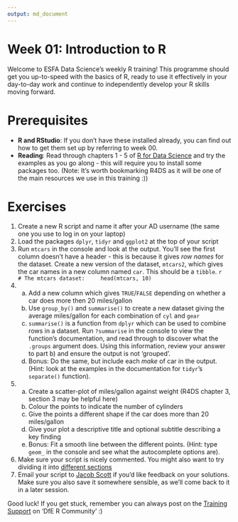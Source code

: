 ```yaml
---
output: md_document
---
```


<!-- Please edit README.Rmd - not README.md -->

# Week 01: Introduction to R

Welcome to ESFA Data Science's weekly R training! This programme should get you
up-to-speed with the basics of R, ready to use it effectively in your day-to-day
work and continue to independently develop your R skills moving forward. 

# Prerequisites

- **R and RStudio**: If you don't have these installed already, you can find out
  how to get them set up by referring to week 00.
- **Reading**: Read through chapters 1 - 5 of [R for Data
  Science](https://r4ds.had.co.nz/introduction.html) and try the examples as you
  go along - this will require you to install some packages too. (Note: It's worth
  bookmarking R4DS as it will be one of the main resources we use in this training
  :))

# Exercises

1. Create a new R script and name it after your AD username (the same one you
  use to log in on your laptop)
2. Load the packages `dplyr`, `tidyr` and `ggplot2` at the top of your script
3. Run `mtcars` in the console and look at the output. You'll see the first
  column doesn't have a header - this is because it gives *row names* for the
  dataset. Create a new version of the dataset, `mtcars2`, which gives the car
  names in a new column named `car`. This should be a `tibble`.
    ```r
    # The mtcars dataset:
    head(mtcars, 10)
    ```
4. 
    a) Add a new column which gives `TRUE`/`FALSE` depending on whether a car does
       more then 20 miles/gallon
    b) Use `group_by()` and `summarise()` to create a new dataset giving the
       average miles/gallon for each combination of `cyl` and `gear` 
    c) `summarise()` is a function from `dplyr` which can be used to combine
       rows in a dataset. Run `?summarise` in the console to view the function's 
       documentation, and read through to discover what the `.groups` argument does.
       Using this information, review your answer to part b) and ensure the output 
       is not 'grouped'. 
    d) Bonus: Do the same, but include each *make* of car in the output. (Hint:
       look at the examples in the documentation for `tidyr`'s `separate()`
       function).
5.
    a) Create a scatter-plot of miles/gallon against weight (R4DS chapter 3, 
       section 3 may be helpful here)
    b) Colour the points to indicate the number of cylinders
    c) Give the points a different shape if the car does more than 20 miles/gallon
    d) Give your plot a descriptive title and optional subtitle describing a 
       key finding
    e) Bonus: Fit a smooth line between the different points. (Hint: type `geom_` 
       in the console and see what the autocomplete options are).
6. Make sure your script is nicely commented. You might also want to try 
  dividing it into [different sections](https://support.rstudio.com/hc/en-us/articles/200484568-Code-Folding-and-Sections-in-the-RStudio-IDE)
7. Email your script to [Jacob Scott](mailto:jacob.scott@education.gov.uk) if you'd
  like feedback on your solutions. Make sure you also save it somewhere sensible,
  as we'll come back to it in a later session.
  
Good luck! If you get stuck, remember you can always post on the [Training 
Support](https://teams.microsoft.com/l/channel/19%3a1c926bdbecf94b8b8d7e303670f98bc2%40thread.skype/Training%2520Support?groupId=b95c605d-8fbc-4e4d-9a76-2f7d1c55e70a&tenantId=fad277c9-c60a-4da1-b5f3-b3b8b34a82f9)
on 'DfE R Community' :)